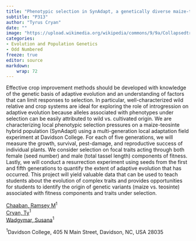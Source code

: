 ```yaml
---
title: "Phenotypic selection in SynAdapt, a genetically diverse maize-teosinte hybrid population"
subtitle: "P313"
author: "Tyrus Cryan"
date: ""
image: "https://upload.wikimedia.org/wikipedia/commons/9/9a/CollapsedtreeLabels-simplified-fi.svg"
categories: 
- Evolution and Population Genetics
- Odd Numbered
freeze: true
editor: source
markdown: 
    wrap: 72
---
```


Effective crop improvement methods should be developed with knowledge of the genetic basis of adaptive evolution and an understanding of factors that can limit responses to selection. In particular, well-characterized wild relative and crop systems are ideal for exploring the role of introgression on adaptive evolution because alleles associated with phenotypes under selection can be easily attributed to wild vs. cultivated origin. We are characterizing local phenotypic selection pressures on a maize-teosinte hybrid population (SynAdapt) using a multi-generation local adaptation field experiment at Davidson College. For each of five generations, we will measure the growth, survival, pest-damage, and reproductive success of individual plants. We consider selection on focal traits acting through both female (seed number) and male (total tassel length) components of fitness. Lastly, we will conduct a resurrection experiment using seeds from the first and fifth generations to quantify the extent of adaptive evolution that has occurred. This project will yield valuable data that can be used to teach students about the evolution of complex traits and provides opportunities for students to identify the origin of genetic variants (maize vs. teosinte) associated with fitness components and traits under selection.

<a href='mailto:rachaaban@davidson.edu'>Chaaban, Ramsey M</a><sup>1</sup><br><a href='mailto:tycryan@davidson.edu'>Cryan, Ty</a><sup>1</sup><br><a href='mailto:suwadgymar@davidson.edu'>Wadgymar, Susana</a><sup>1</sup><br>

<sup>1</sup>Davidson College, 405 N Main Street, Davidson, NC, USA 28035<br>